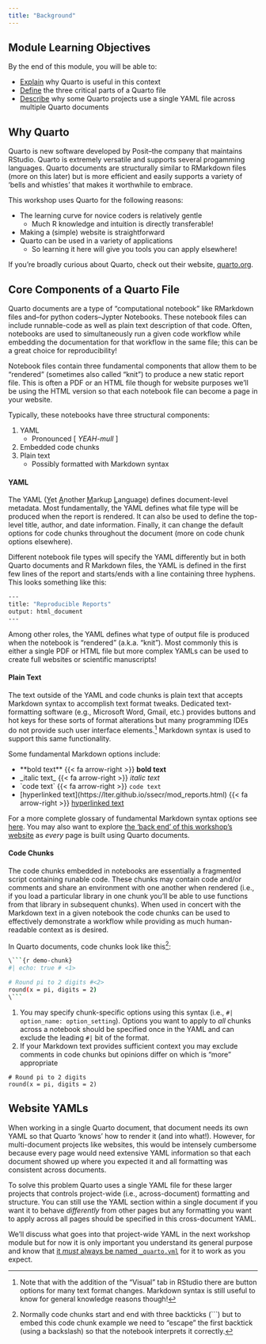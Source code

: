 ```yaml
---
title: "Background"
---
```


## Module Learning Objectives

By the end of this module, you will be able to:

- <u>Explain</u> why Quarto is useful in this context 
- <u>Define</u> the three critical parts of a Quarto file
- <u>Describe</u> why some Quarto projects use a single YAML file across multiple Quarto documents

## Why Quarto

Quarto is new software developed by Posit--the company that maintains RStudio. Quarto is extremely versatile and supports several progamming languages. Quarto documents are structurally similar to RMarkdown files (more on this later) but is more efficient and easily supports a variety of 'bells and whistles' that makes it worthwhile to embrace.

This workshop uses Quarto for the following reasons:

- The learning curve for novice coders is relatively gentle
    - Much R knowledge and intuition is directly transferable!
- Making a (simple) website is straightforward
- Quarto can be used in a variety of applications
    - So learning it here will give you tools you can apply elsewhere!

If you're broadly curious about Quarto, check out their website, [quarto.org](https://quarto.org/).

## Core Components of a Quarto File

Quarto documents are a type of "computational notebook" like RMarkdown files and--for python coders--Jypter Notebooks. These notebook files can include runnable-code as well as plain text description of that code. Often, notebooks are used to simultaneously run a given code workflow while embedding the documentation for that workflow in the same file; this can be a great choice for reproducibility!

Notebook files contain three fundamental components that allow them to be "rendered" (sometimes also called "knit") to produce a new static report file. This is often a PDF or an HTML file though for website purposes we'll be using the HTML version so that each notebook file can become a page in your website.

Typically, these notebooks have three structural components:

1. YAML
    - Pronounced \[ _YEAH-mull_ \]
2. Embedded code chunks
3. Plain text
    - Possibly formatted with Markdown syntax

:::{.panel-tabset}

#### YAML

The YAML (<u>Y</u>et <u>A</u>nother <u>M</u>arkup <u>L</u>anguage) defines document-level metadata. Most fundamentally, the YAML defines what file type will be produced when the report is rendered. It can also be used to define the top-level title, author, and date information. Finally, it can change the default options for code chunks throughout the document (more on code chunk options elsewhere).

Different notebook file types will specify the YAML differently but in both Quarto documents and R Markdown files, the YAML is defined in the first few lines of the report and starts/ends with a line containing three hyphens. This looks something like this:

```.bash
---
title: "Reproducible Reports"
output: html_document
---
```

Among other roles, the YAML defines what type of output file is produced when the notebook is "rendered" (a.k.a. "knit"). Most commonly this is either a single PDF or HTML file but more complex YAMLs can be used to create full websites or scientific manuscripts!

#### Plain Text

The text outside of the YAML and code chunks is plain text that accepts Markdown syntax to accomplish text format tweaks. Dedicated text-formatting software (e.g., Microsoft Word, Gmail, etc.) provides buttons and hot keys for these sorts of format alterations but many programming IDEs do not provide such user interface elements.[^1] Markdown syntax is used to support this same functionality.

Some fundamental Markdown options include:

- \*\*bold text\*\* {{< fa arrow-right >}} **bold text**
- \_italic text\_ {{< fa arrow-right >}} _italic text_
- \`code text\` {{< fa arrow-right >}} `code text`
- \[hyperlinked text\]\(https://lter.github.io/ssecr/mod_reports.html\) {{< fa arrow-right >}} [hyperlinked text](https://lter.github.io/ssecr/mod_reports.html)

For a more complete glossary of fundamental Markdown syntax options see [here](https://www.markdownguide.org/basic-syntax/). You may also want to explore [the 'back end' of this workshop's website](https://github.com/lter/workshop-quarto) as _every_ page is built using Quarto documents.

[^1]: Note that with the addition of the "Visual" tab in RStudio there are button options for many text format changes. Markdown syntax is still useful to know for general knowledge reasons though! 

#### Code Chunks

The code chunks embedded in notebooks are essentially a fragmented script containing runable code. These chunks may contain code and/or comments and share an environment with one another when rendered (i.e., if you load a particular library in one chunk you'll be able to use functions from that library in subsequent chunks). When used in concert with the Markdown text in a given notebook the code chunks can be used to effectively demonstrate a workflow while providing as much human-readable context as is desired.

In Quarto documents, code chunks look like this[^2]:

```.bash
\```{r demo-chunk}
#| echo: true # <1>

# Round pi to 2 digits #<2>
round(x = pi, digits = 2)
\```
```
1. You may specify chunk-specific options using this syntax (i.e., `#| option_name: option_setting`). Options you want to apply to _all_ chunks across a notebook should be specified once in the YAML and can exclude the leading `#|` bit of the format.
2. If your Markdown text provides sufficient context you may exclude comments in code chunks but opinions differ on which is "more" appropriate

```
# Round pi to 2 digits
round(x = pi, digits = 2)
```

[^2]: Normally code chunks start and end with three backticks (\`\`\`) but to embed this code chunk example we need to "escape" the first backtick (using a backslash) so that the notebook interprets it correctly.

:::

## Website YAMLs

When working in a single Quarto document, that document needs its own YAML so that Quarto 'knows' how to render it (and into what!). However, for multi-document projects like websites, this would be intensely cumbersome because every page would need extensive YAML information so that each document showed up where you expected it and all formatting was consistent across documents.

To solve this problem Quarto uses a single YAML file for these larger projects that controls project-wide (i.e., across-document) formatting and structure. You can still use the YAML section within a single document if you want it to behave _differently_ from other pages but any formatting you want to apply across all pages should be specified in this cross-document YAML.

We'll discuss what goes into that project-wide YAML in the next workshop module but for now it is only important you understand its general purpose and know that <u>it _must_ always be named `_quarto.yml`</u> for it to work as you expect.

